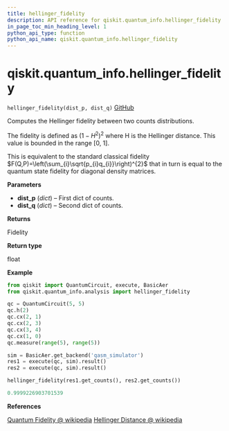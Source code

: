 ```yaml
---
title: hellinger_fidelity
description: API reference for qiskit.quantum_info.hellinger_fidelity
in_page_toc_min_heading_level: 1
python_api_type: function
python_api_name: qiskit.quantum_info.hellinger_fidelity
---
```


# qiskit.quantum\_info.hellinger\_fidelity

<span id="qiskit.quantum_info.hellinger_fidelity" />

`hellinger_fidelity(dist_p, dist_q)` [GitHub](https://github.com/qiskit/qiskit/tree/stable/0.17/qiskit/quantum_info/analysis/distance.py "view source code")

Computes the Hellinger fidelity between two counts distributions.

The fidelity is defined as $\left(1-H^{2}\right)^{2}$ where H is the Hellinger distance. This value is bounded in the range \[0, 1].

This is equivalent to the standard classical fidelity $F(Q,P)=\left(\sum_{i}\sqrt{p_{i}q_{i}}\right)^{2}$ that in turn is equal to the quantum state fidelity for diagonal density matrices.

**Parameters**

*   **dist\_p** (*dict*) – First dict of counts.
*   **dist\_q** (*dict*) – Second dict of counts.

**Returns**

Fidelity

**Return type**

float

**Example**

```python
from qiskit import QuantumCircuit, execute, BasicAer
from qiskit.quantum_info.analysis import hellinger_fidelity

qc = QuantumCircuit(5, 5)
qc.h(2)
qc.cx(2, 1)
qc.cx(2, 3)
qc.cx(3, 4)
qc.cx(1, 0)
qc.measure(range(5), range(5))

sim = BasicAer.get_backend('qasm_simulator')
res1 = execute(qc, sim).result()
res2 = execute(qc, sim).result()

hellinger_fidelity(res1.get_counts(), res2.get_counts())
```

```python
0.9999226903701539
```

**References**

[Quantum Fidelity @ wikipedia](https://en.wikipedia.org/wiki/Fidelity_of_quantum_states) [Hellinger Distance @ wikipedia](https://en.wikipedia.org/wiki/Hellinger_distance)

